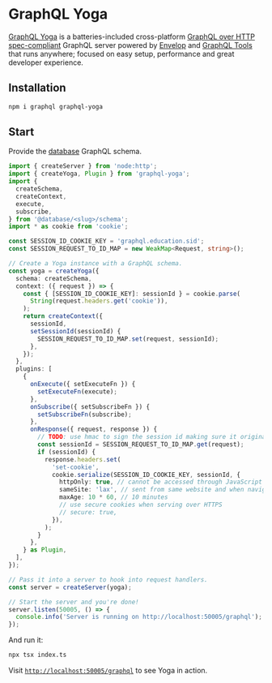 # GraphQL Yoga

[GraphQL Yoga](https://the-guild.dev/graphql/yoga-server) is a batteries-included cross-platform [GraphQL over HTTP spec-compliant](https://github.com/enisdenjo/graphql-http/tree/master/implementations/graphql-yoga) GraphQL server powered by [Envelop](https://envelop.dev) and [GraphQL Tools](https://graphql-tools.com) that runs anywhere; focused on easy setup, performance and great developer experience.

## Installation

```sh
npm i graphql graphql-yoga
```

## Start

Provide the [database](/database/introduction) GraphQL schema.

```ts filename="examples/server/graphql-yoga/index.ts"
import { createServer } from 'node:http';
import { createYoga, Plugin } from 'graphql-yoga';
import {
  createSchema,
  createContext,
  execute,
  subscribe,
} from '@database/<slug>/schema';
import * as cookie from 'cookie';

const SESSION_ID_COOKIE_KEY = 'graphql.education.sid';
const SESSION_REQUEST_TO_ID_MAP = new WeakMap<Request, string>();

// Create a Yoga instance with a GraphQL schema.
const yoga = createYoga({
  schema: createSchema,
  context: ({ request }) => {
    const { [SESSION_ID_COOKIE_KEY]: sessionId } = cookie.parse(
      String(request.headers.get('cookie')),
    );
    return createContext({
      sessionId,
      setSessionId(sessionId) {
        SESSION_REQUEST_TO_ID_MAP.set(request, sessionId);
      },
    });
  },
  plugins: [
    {
      onExecute({ setExecuteFn }) {
        setExecuteFn(execute);
      },
      onSubscribe({ setSubscribeFn }) {
        setSubscribeFn(subscribe);
      },
      onResponse({ request, response }) {
        // TODO: use hmac to sign the session id making sure it originated from us
        const sessionId = SESSION_REQUEST_TO_ID_MAP.get(request);
        if (sessionId) {
          response.headers.set(
            'set-cookie',
            cookie.serialize(SESSION_ID_COOKIE_KEY, sessionId, {
              httpOnly: true, // cannot be accessed through JavaScript by browsers
              sameSite: 'lax', // sent from same website and when navigating to the website
              maxAge: 10 * 60, // 10 minutes
              // use secure cookies when serving over HTTPS
              // secure: true,
            }),
          );
        }
      },
    } as Plugin,
  ],
});

// Pass it into a server to hook into request handlers.
const server = createServer(yoga);

// Start the server and you're done!
server.listen(50005, () => {
  console.info('Server is running on http://localhost:50005/graphql');
});
```

And run it:

```sh
npx tsx index.ts
```

Visit [`http://localhost:50005/graphql`](http://localhost:50005/graphql) to see Yoga in action.
